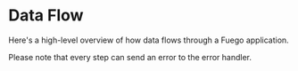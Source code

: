 
# Data Flow

Here's a high-level overview of how data flows through a Fuego application.

Please note that every step can send an error to the error handler.

<FlowChart />
